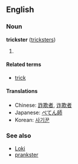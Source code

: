 ==English==
===Noun===
'''trickster''' ([[tricksters]])

#

====Related terms====
*[[trick]]

====Translations====
*Chinese: [[詐欺者]], [[诈欺者]]
*Japanese: [[ぺてん師]]
*Korean: [[사기꾼]]

===See also===
*[[Loki]]
*[[prankster]]<!-- or is this a syn? -->

{{stub}}